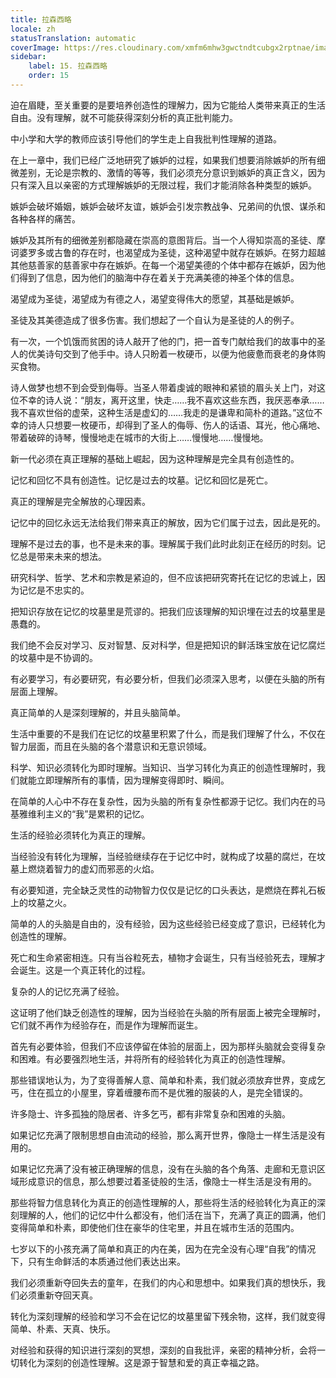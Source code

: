 ```yaml
---
title: 拉森西略
locale: zh
statusTranslation: automatic
coverImage: https://res.cloudinary.com/xmfm6mhw3gwctndtcubgx2rptnae/image/upload/v1740337243/small_cover_educacion_fundamental_a051170f1c.webp
sidebar:
    label: 15. 拉森西略
    order: 15
---
```

迫在眉睫，至关重要的是要培养创造性的理解力，因为它能给人类带来真正的生活自由。没有理解，就不可能获得深刻分析的真正批判能力。

中小学和大学的教师应该引导他们的学生走上自我批判性理解的道路。

在上一章中，我们已经广泛地研究了嫉妒的过程，如果我们想要消除嫉妒的所有细微差别，无论是宗教的、激情的等等，我们必须充分意识到嫉妒的真正含义，因为只有深入且以亲密的方式理解嫉妒的无限过程，我们才能消除各种类型的嫉妒。

嫉妒会破坏婚姻，嫉妒会破坏友谊，嫉妒会引发宗教战争、兄弟间的仇恨、谋杀和各种各样的痛苦。

嫉妒及其所有的细微差别都隐藏在崇高的意图背后。当一个人得知崇高的圣徒、摩诃婆罗多或古鲁的存在时，也渴望成为圣徒，这种渴望中就存在嫉妒。在努力超越其他慈善家的慈善家中存在嫉妒。在每一个渴望美德的个体中都存在嫉妒，因为他们得到了信息，因为他们的脑海中存在着关于充满美德的神圣个体的信息。

渴望成为圣徒，渴望成为有德之人，渴望变得伟大的愿望，其基础是嫉妒。

圣徒及其美德造成了很多伤害。我们想起了一个自认为是圣徒的人的例子。

有一次，一个饥饿而贫困的诗人敲开了他的门，把一首专门献给我们的故事中的圣人的优美诗句交到了他手中。诗人只盼着一枚硬币，以便为他疲惫而衰老的身体购买食物。

诗人做梦也想不到会受到侮辱。当圣人带着虔诚的眼神和紧锁的眉头关上门，对这位不幸的诗人说：“朋友，离开这里，快走……我不喜欢这些东西，我厌恶奉承……我不喜欢世俗的虚荣，这种生活是虚幻的……我走的是谦卑和简朴的道路。”这位不幸的诗人只想要一枚硬币，却得到了圣人的侮辱、伤人的话语、耳光，他心痛地、带着破碎的诗琴，慢慢地走在城市的大街上……慢慢地……慢慢地。

新一代必须在真正理解的基础上崛起，因为这种理解是完全具有创造性的。

记忆和回忆不具有创造性。记忆是过去的坟墓。记忆和回忆是死亡。

真正的理解是完全解放的心理因素。

记忆中的回忆永远无法给我们带来真正的解放，因为它们属于过去，因此是死的。

理解不是过去的事，也不是未来的事。理解属于我们此时此刻正在经历的时刻。记忆总是带来未来的想法。

研究科学、哲学、艺术和宗教是紧迫的，但不应该把研究寄托在记忆的忠诚上，因为记忆是不忠实的。

把知识存放在记忆的坟墓里是荒谬的。把我们应该理解的知识埋在过去的坟墓里是愚蠢的。

我们绝不会反对学习、反对智慧、反对科学，但是把知识的鲜活珠宝放在记忆腐烂的坟墓中是不协调的。

有必要学习，有必要研究，有必要分析，但我们必须深入思考，以便在头脑的所有层面上理解。

真正简单的人是深刻理解的，并且头脑简单。

生活中重要的不是我们在记忆的坟墓里积累了什么，而是我们理解了什么，不仅在智力层面，而且在头脑的各个潜意识和无意识领域。

科学、知识必须转化为即时理解。当知识、当学习转化为真正的创造性理解时，我们就能立即理解所有的事情，因为理解变得即时、瞬间。

在简单的人心中不存在复杂性，因为头脑的所有复杂性都源于记忆。我们内在的马基雅维利主义的“我”是累积的记忆。

生活的经验必须转化为真正的理解。

当经验没有转化为理解，当经验继续存在于记忆中时，就构成了坟墓的腐烂，在坟墓上燃烧着智力的虚幻而邪恶的火焰。

有必要知道，完全缺乏灵性的动物智力仅仅是记忆的口头表达，是燃烧在葬礼石板上的坟墓之火。

简单的人的头脑是自由的，没有经验，因为这些经验已经变成了意识，已经转化为创造性的理解。

死亡和生命紧密相连。只有当谷粒死去，植物才会诞生，只有当经验死去，理解才会诞生。这是一个真正转化的过程。

复杂的人的记忆充满了经验。

这证明了他们缺乏创造性的理解，因为当经验在头脑的所有层面上被完全理解时，它们就不再作为经验存在，而是作为理解而诞生。

首先有必要体验，但我们不应该停留在体验的层面上，因为那样头脑就会变得复杂和困难。有必要强烈地生活，并将所有的经验转化为真正的创造性理解。

那些错误地认为，为了变得善解人意、简单和朴素，我们就必须放弃世界，变成乞丐，住在孤立的小屋里，穿着缠腰布而不是优雅的服装的人，是完全错误的。

许多隐士、许多孤独的隐居者、许多乞丐，都有非常复杂和困难的头脑。

如果记忆充满了限制思想自由流动的经验，那么离开世界，像隐士一样生活是没有用的。

如果记忆充满了没有被正确理解的信息，没有在头脑的各个角落、走廊和无意识区域形成意识的信息，那么想要过着圣徒般的生活，像隐士一样生活是没有用的。

那些将智力信息转化为真正的创造性理解的人，那些将生活的经验转化为真正的深刻理解的人，他们的记忆中什么都没有，他们活在当下，充满了真正的圆满，他们变得简单和朴素，即使他们住在豪华的住宅里，并且在城市生活的范围内。

七岁以下的小孩充满了简单和真正的内在美，因为在完全没有心理“自我”的情况下，只有生命鲜活的本质通过他们表达出来。

我们必须重新夺回失去的童年，在我们的内心和思想中。如果我们真的想快乐，我们必须重新夺回天真。

转化为深刻理解的经验和学习不会在记忆的坟墓里留下残余物，这样，我们就变得简单、朴素、天真、快乐。

对经验和获得的知识进行深刻的冥想，深刻的自我批评，亲密的精神分析，会将一切转化为深刻的创造性理解。这是源于智慧和爱的真正幸福之路。

